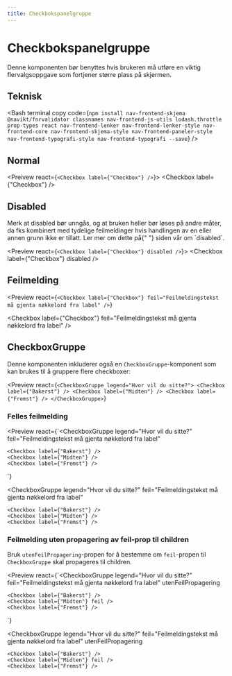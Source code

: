 ```yaml
---
title: Checkbokspanelgruppe
---
```


# Checkbokspanelgruppe

Denne komponenten bør benyttes hvis brukeren må utføre en viktig flervalgsoppgave som fortjener større plass på skjermen.

<TableOfContents />

## Teknisk

<Bash
  terminal
  copy
  code={`npm install nav-frontend-skjema @navikt/fnrvalidator classnames nav-frontend-js-utils lodash.throttle prop-types react nav-frontend-lenker nav-frontend-lenker-style nav-frontend-core nav-frontend-skjema-style nav-frontend-paneler-style nav-frontend-typografi-style nav-frontend-typografi --save`}
/>

<Npm packName="nav-frontend-skjema" imports="CheckboksPanelGruppe" />

## Normal

<Preivew react={`<Checkbox label={"Checkbox"} />`}>
  <Checkbox label={"Checkbox"} />
</Preivew>

## Disabled

<Alert variant="warning">
  Merk at disabled bør unngås, og at bruken heller bør løses på andre måter, da
  fks kombinert med tydelige feilmeldinger hvis handlingen av en eller annen
  grunn ikke er tillatt. Ler mer om dette på{" "}
  <Link href="/accessibility/disabled">siden vår om `disabled`</Link>.
</Alert>

<Preview react={`<Checkbox label={"Checkbox"} disabled />`}>
  <Checkbox label={"Checkbox"} disabled />
</Preview>

## Feilmelding

<Preview
  react={`<Checkbox
    label={"Checkbox"}
    feil="Feilmeldingstekst må gjenta nøkkelord fra label"
  />`}
>
  <Checkbox
    label={"Checkbox"}
    feil="Feilmeldingstekst må gjenta nøkkelord fra label"
  />
</Preview>

## CheckboxGruppe

Denne komponenten inkluderer også en `CheckboxGruppe`-komponent som kan brukes til å gruppere flere checkboxer:

<Preview
  react={`<CheckboxGruppe legend="Hvor vil du sitte?">
    <Checkbox label={"Bakerst"} />
    <Checkbox label={"Midten"} />
    <Checkbox label={"Fremst"} />
  </CheckboxGruppe>`}
>
  <CheckboxGruppe legend="Hvor vil du sitte?">
    <Checkbox label={"Bakerst"} />
    <Checkbox label={"Midten"} />
    <Checkbox label={"Fremst"} />
  </CheckboxGruppe>
</Preview>

### Felles feilmelding

<Preview
  react={`<CheckboxGruppe
    legend="Hvor vil du sitte?"
    feil="Feilmeldingstekst må gjenta nøkkelord fra label"
  >
    <Checkbox label={"Bakerst"} />
    <Checkbox label={"Midten"} />
    <Checkbox label={"Fremst"} />
  </CheckboxGruppe>`}
>
  <CheckboxGruppe
    legend="Hvor vil du sitte?"
    feil="Feilmeldingstekst må gjenta nøkkelord fra label"
  >
    <Checkbox label={"Bakerst"} />
    <Checkbox label={"Midten"} />
    <Checkbox label={"Fremst"} />
  </CheckboxGruppe>
</Preview>

### Feilmelding uten propagering av feil-prop til children

Bruk `utenFeilPropagering`-propen for å bestemme om `feil`-propen til `CheckboxGruppe` skal propageres til children.

<Preview
  react={`<CheckboxGruppe
    legend="Hvor vil du sitte?"
    feil="Feilmeldingstekst må gjenta nøkkelord fra label"
    utenFeilPropagering
  >
    <Checkbox label={"Bakerst"} />
    <Checkbox label={"Midten"} feil />
    <Checkbox label={"Fremst"} />
  </CheckboxGruppe>`}
>
  <CheckboxGruppe
    legend="Hvor vil du sitte?"
    feil="Feilmeldingstekst må gjenta nøkkelord fra label"
    utenFeilPropagering
  >
    <Checkbox label={"Bakerst"} />
    <Checkbox label={"Midten"} feil />
    <Checkbox label={"Fremst"} />
  </CheckboxGruppe>
</Preview>
